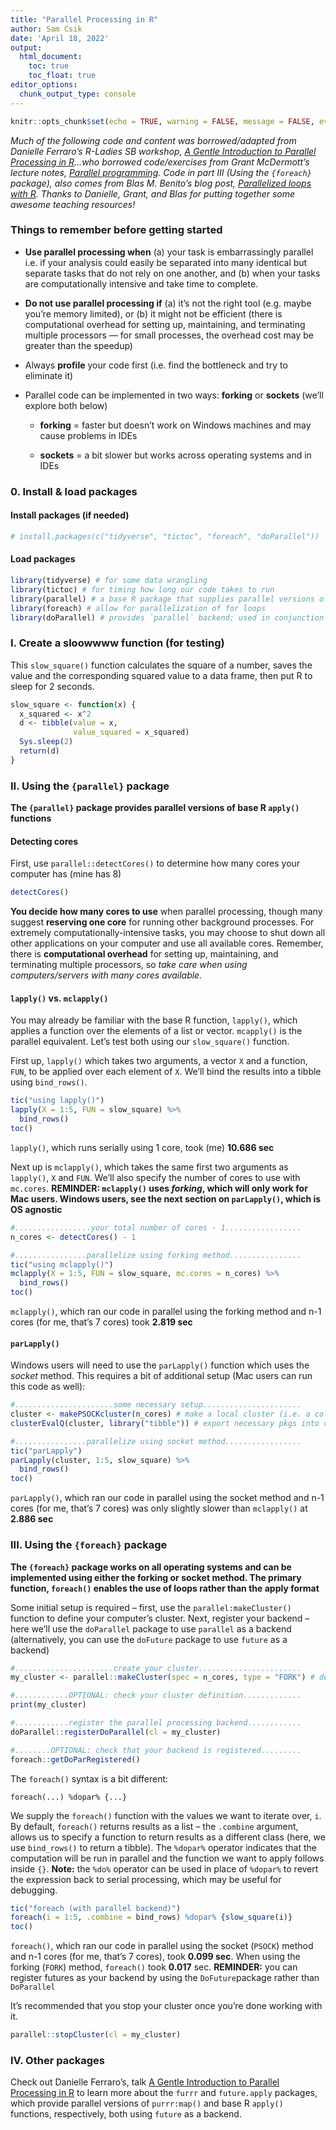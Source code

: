 ```yaml
---
title: "Parallel Processing in R"
author: Sam Csik
date: 'April 18, 2022'
output: 
  html_document:
    toc: true
    toc_float: true
editor_options: 
  chunk_output_type: console
---
```


```r
knitr::opts_chunk$set(echo = TRUE, warning = FALSE, message = FALSE, eval = FALSE)
```

*Much of the following code and content was borrowed/adapted from Danielle Ferraro's R-Ladies SB workshop, [A Gentle Introduction to Parallel Processing in R](https://danielleferraro.github.io/rladies-sb-parallel/#1)...who borrowed code/exercises from Grant McDermott's lecture notes, [Parallel programming](https://raw.githack.com/uo-ec607/lectures/master/12-parallel/12-parallel.html). Code in part III (Using the `{foreach}` package), also comes from Blas M. Benito's blog post, [Parallelized loops with R](https://www.blasbenito.com/post/02_parallelizing_loops_with_r/). Thanks to Danielle, Grant, and Blas for putting together some awesome teaching resources!*

### Things to remember before getting started

-   **Use parallel processing when** (a) your task is embarrassingly parallel i.e. if your analysis could easily be separated into many identical but separate tasks that do not rely on one another, and (b) when your tasks are computationally intensive and take time to complete.

-   **Do not use parallel processing if** (a) it's not the right tool (e.g. maybe you're memory limited), or (b) it might not be efficient (there is computational overhead for setting up, maintaining, and terminating multiple processors --- for small processes, the overhead cost may be greater than the speedup)

-   Always **profile** your code first (i.e. find the bottleneck and try to eliminate it)

-   Parallel code can be implemented in two ways: **forking** or **sockets** (we'll explore both below)

    -   **forking** = faster but doesn't work on Windows machines and may cause problems in IDEs

    -   **sockets** = a bit slower but works across operating systems and in IDEs

### 0. Install & load packages

#### Install packages (if needed)

```r
# install.packages(c("tidyverse", "tictoc", "foreach", "doParallel"))
```

#### Load packages

```r
library(tidyverse) # for some data wrangling
library(tictoc) # for timing how long our code takes to run
library(parallel) # a base R package that supplies parallel versions of the `apply` functions
library(foreach) # allow for parallelization of for loops
library(doParallel) # provides `parallel` backend; used in conjunction with `foreach`; `{doFuture}` provides the futures backend
```

### I. Create a sloowwww function (for testing)

This `slow_square()` function calculates the square of a number, saves the value and the corresponding squared value to a data frame, then put R to sleep for 2 seconds.

```r
slow_square <- function(x) {
  x_squared <- x^2 
  d <- tibble(value = x, 
              value_squared = x_squared)
  Sys.sleep(2)
  return(d)
}
```

### II. Using the `{parallel}` package

**The `{parallel}` package provides parallel versions of base R `apply()` functions**

#### Detecting cores

First, use `parallel::detectCores()` to determine how many cores your computer has (mine has 8)

```r
detectCores()
```

**You decide how many cores to use** when parallel processing, though many suggest **reserving one core** for running other background processes. For extremely computationally-intensive tasks, you may choose to shut down all other applications on your computer and use all available cores. Remember, there is **computational overhead** for setting up, maintaining, and terminating multiple processors, so *take care when using computers/servers with many cores available.*

#### `lapply()` vs. `mclapply()` 

You may already be familiar with the base R function, `lapply()`, which applies a function over the elements of a list or vector. `mcapply()` is the parallel equivalent. Let's test both using our `slow_square()` function.

First up, `lapply()` which takes two arguments, a vector `X` and a function, `FUN`, to be applied over each element of `X`. We'll bind the results into a tibble using `bind_rows()`.

```r
tic("using lapply()")
lapply(X = 1:5, FUN = slow_square) %>% 
  bind_rows()
toc()
```

`lapply()`, which runs serially using 1 core, took (me) **10.686 sec**

Next up is `mclapply()`, which takes the same first two arguments as `lapply()`, `X` and `FUN`. We'll also specify the number of cores to use with `mc.cores`. **REMINDER: `mclapply()` uses *forking*, which will only work for Mac users. Windows users, see the next section on `parLapply()`, which is OS agnostic**

```r
#.................your total number of cores - 1.................
n_cores <- detectCores() - 1 

#................parallelize using forking method................
tic("using mclapply()")
mclapply(X = 1:5, FUN = slow_square, mc.cores = n_cores) %>% 
  bind_rows()
toc()
```

`mclapply()`, which ran our code in parallel using the forking method and n-1 cores (for me, that's 7 cores) took **2.819 sec**

#### `parLapply()`

Windows users will need to use the `parLapply()` function which uses the *socket* method. This requires a bit of additional setup (Mac users can run this code as well):

```r
#......................some necessary setup......................
cluster <- makePSOCKcluster(n_cores) # make a local cluster (i.e. a collection of cores on our computer)
clusterEvalQ(cluster, library("tibble")) # export necessary pkgs into our cluster 

#................parallelize using socket method.................
tic("parLapply")
parLapply(cluster, 1:5, slow_square) %>% 
  bind_rows()
toc()
```

`parLapply()`, which ran our code in parallel using the socket method and n-1 cores (for me, that's 7 cores) was only slightly slower than `mclapply()` at **2.886 sec**

### III. Using the `{foreach}` package

**The `{foreach}` package works on all operating systems and can be implemented using either the forking or socket method. The primary function, `foreach()` enables the use of loops rather than the apply format**

Some initial setup is required -- first, use the `parallel:makeCluster()` function to define your computer's cluster. Next, register your backend -- here we'll use the `doParallel` package to use `parallel` as a backend (alternatively, you can use the `doFuture` package to use `future` as a backend)
```r
#......................create your cluster.......................
my_cluster <- parallel::makeCluster(spec = n_cores, type = "FORK") # default type = "PSOCK"; alt = "FORK"

#............OPTIONAL: check your cluster definition.............
print(my_cluster)

#............register the parallel processing backend............
doParallel::registerDoParallel(cl = my_cluster)

#........OPTIONAL: check that your backend is registered.........
foreach::getDoParRegistered()
```

The `foreach()` syntax is a bit different:

`foreach(...) %dopar% {...}`

We supply the `foreach()` function with the values we want to iterate over, `i`. By default, `foreach()` returns results as a list -- the `.combine` argument, allows us to specify a function to return results as a different class (here, we use `bind_rows()` to return a tibble). The `%dopar%` operator indicates that the computation will be run in parallel and the function we want to apply follows inside `{}`. **Note:** the `%do%` operator can be used in place of `%dopar%` to revert the expression back to serial processing, which may be useful for debugging.
```r
tic("foreach (with parallel backend)")
foreach(i = 1:5, .combine = bind_rows) %dopar% {slow_square(i)}
toc()
```

`foreach()`, which ran our code in parallel using the socket (`PSOCK`) method and n-1 cores (for me, that's 7 cores), took **0.099 sec**. When using the forking (`FORK`) method, `foreach()` took **0.017** sec. **REMINDER:** you can register futures as your backend by using the `DoFuture`package rather than `DoParallel`

It's recommended that you stop your cluster once you're done working with it.
```r
parallel::stopCluster(cl = my_cluster)
```

### IV. Other packages

Check out Danielle Ferraro's, talk [A Gentle Introduction to Parallel Processing in R](https://danielleferraro.github.io/rladies-sb-parallel/#1) to learn more about the `furrr` and `future.apply` packages, which provide parallel versions of `purrr:map()` and base R `apply()` functions, respectively, both using `future` as a backend.